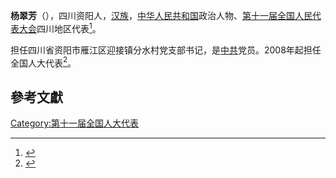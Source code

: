 '''杨翠芳'''（{{bd|1950年||}}），四川资阳人，[[汉族|汉族]]，[[中华人民共和国|中华人民共和国]]政治人物、[[第十一届全国人民代表大会|第十一届全国人民代表大会]]四川地区代表<ref>{{cite web|author=新华网|title=第十一届全国人大代表|url=http://news.xinhuanet.com/ziliao/2008-03/03/content_7708230.htm?node=36628|publisher=新华网|accessdate=2014-01-07|archive-date=2014-01-10|archive-url=https://web.archive.org/web/20140110211415/http://news.xinhuanet.com/ziliao/2008-03/03/content_7708230.htm?node=36628|dead-url=no}}</ref>。

担任四川省资阳市雁江区迎接镇分水村党支部书记，是[[中共|中共]]党员。2008年起担任全国人大代表<ref>{{cite news|title=全国人大代表信息-杨翠芳|url= http://210.82.31.1:8084/delegate/viewDelegate.action?dbid=112183|accessdate=2013-04-05|newspaper=全国人大网|archive-url=https://web.archive.org/web/20140522092319/http://www.npc.gov.cn/delegate/viewDelegate.action?dbid=112183|archive-date=2014-05-22|dead-url=yes}}</ref>。

==參考文獻==
{{reflist}}
[[Category:第十一届全国人大代表|Category:第十一届全国人大代表]]